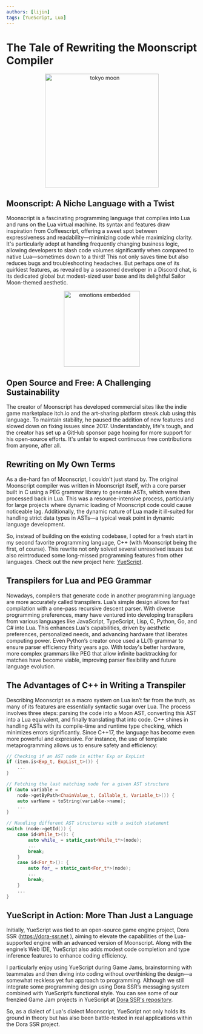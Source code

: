 ```yaml
---
authors: [lijin]
tags: [YueScript, Lua]
---
```


# The Tale of Rewriting the Moonscript Compiler

<p align="center">
  <img src='/img/tokyo-moon.jpg' alt="tokyo moon" height="300px"/>
</p>

## Moonscript: A Niche Language with a Twist

Moonscript is a fascinating programming language that compiles into Lua and runs on the Lua virtual machine. Its syntax and features draw inspiration from Coffeescript, offering a sweet spot between expressiveness and readability—minimizing code while maximizing clarity. It's particularly adept at handling frequently changing business logic, allowing developers to slash code volumes significantly when compared to native Lua—sometimes down to a third! This not only saves time but also reduces bugs and troubleshooting headaches. But perhaps one of its quirkiest features, as revealed by a seasoned developer in a Discord chat, is its dedicated global but modest-sized user base and its delightful Sailor Moon-themed aesthetic.

<!-- truncate -->

<p align="center">
  <img src='/img/moonscript.png' alt="emotions embedded" height="200px"/>
</p>

## Open Source and Free: A Challenging Sustainability

The creator of Moonscript has developed commercial sites like the indie game marketplace itch.io and the art-sharing platform streak.club using this language. To maintain stability, he paused the addition of new features and slowed down on fixing issues since 2017. Understandably, life's tough, and the creator has set up a GitHub sponsor page hoping for more support for his open-source efforts. It's unfair to expect continuous free contributions from anyone, after all.

## Rewriting on My Own Terms

As a die-hard fan of Moonscript, I couldn't just stand by. The original Moonscript compiler was written in Moonscript itself, with a core parser built in C using a PEG grammar library to generate ASTs, which were then processed back in Lua. This was a resource-intensive process, particularly for large projects where dynamic loading of Moonscript code could cause noticeable lag. Additionally, the dynamic nature of Lua made it ill-suited for handling strict data types in ASTs—a typical weak point in dynamic language development.

So, instead of building on the existing codebase, I opted for a fresh start in my second favorite programming language, C++ (with Moonscript being the first, of course). This rewrite not only solved several unresolved issues but also reintroduced some long-missed programming features from other languages. Check out the new project here: [YueScript](https://yuescript.org/zh).

## Transpilers for Lua and PEG Grammar

Nowadays, compilers that generate code in another programming language are more accurately called transpilers. Lua’s simple design allows for fast compilation with a one-pass recursive descent parser. With diverse programming preferences, many have ventured into developing transpilers from various languages like JavaScript, TypeScript, Lisp, C, Python, Go, and C# into Lua. This enhances Lua's capabilities, driven by aesthetic preferences, personalized needs, and advancing hardware that liberates computing power. Even Python’s creator once used a LL(1) grammar to ensure parser efficiency thirty years ago. With today's better hardware, more complex grammars like PEG that allow infinite backtracking for matches have become viable, improving parser flexibility and future language evolution.

## The Advantages of C++ in Writing a Transpiler

Describing Moonscript as a macro system on Lua isn’t far from the truth, as many of its features are essentially syntactic sugar over Lua. The process involves three steps: parsing the code into a Moon AST, converting this AST into a Lua equivalent, and finally translating that into code. C++ shines in handling ASTs with its compile-time and runtime type checking, which minimizes errors significantly. Since C++17, the language has become even more powerful and expressive. For instance, the use of template metaprogramming allows us to ensure safety and efficiency:

```cpp
// Checking if an AST node is either Exp or ExpList
if (item.is<Exp_t, ExpList_t>()) {
    ...
}

// Fetching the last matching node for a given AST structure
if (auto variable =
    node->getByPath<ChainValue_t, Callable_t, Variable_t>()) {
    auto varName = toString(variable->name);
    ...
}

// Handling different AST structures with a switch statement
switch (node->getId()) {
    case id<While_t>(): {
        auto while_ = static_cast<While_t*>(node);
        ...
        break;
    }
    case id<For_t>(): {
        auto for_ = static_cast<For_t*>(node);
        ...
        break;
    }
    ...
}
```

## YueScript in Action: More Than Just a Language

Initially, YueScript was tied to an open-source game engine project, Dora SSR (https://dora-ssr.net ), aiming to elevate the capabilities of the Lua-supported engine with an advanced version of Moonscript. Along with the engine’s Web IDE, YueScript also adds modest code completion and type inference features to enhance coding efficiency.

I particularly enjoy using YueScript during Game Jams, brainstorming with teammates and then diving into coding without overthinking the design—a somewhat reckless yet fun approach to programming. Although we still integrate some programming design using Dora SSR’s messaging system combined with YueScript’s functional style. You can see some of our frenzied Game Jam projects in YueScript at [Dora SSR's repository](https://github.com/IppClub/Dora-SSR/tree/main/Assets/Script/Game).

So, as a dialect of Lua's dialect Moonscript, YueScript not only holds its ground in theory but has also been battle-tested in real applications within the Dora SSR project.